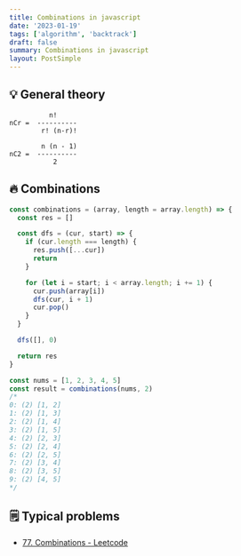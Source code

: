 ```yaml
---
title: Combinations in javascript
date: '2023-01-19'
tags: ['algorithm', 'backtrack']
draft: false
summary: Combinations in javascript
layout: PostSimple
---
```


## 💡 General theory

```
          n!
nCr =  ----------
        r! (n-r)!

        n (n - 1)
nC2 =  ----------
           2
```

## 🔥 Combinations

```javascript
const combinations = (array, length = array.length) => {
  const res = []

  const dfs = (cur, start) => {
    if (cur.length === length) {
      res.push([...cur])
      return
    }

    for (let i = start; i < array.length; i += 1) {
      cur.push(array[i])
      dfs(cur, i + 1)
      cur.pop()
    }
  }

  dfs([], 0)

  return res
}

const nums = [1, 2, 3, 4, 5]
const result = combinations(nums, 2)
/*
0: (2) [1, 2]
1: (2) [1, 3]
2: (2) [1, 4]
3: (2) [1, 5]
4: (2) [2, 3]
5: (2) [2, 4]
6: (2) [2, 5]
7: (2) [3, 4]
8: (2) [3, 5]
9: (2) [4, 5]
*/
```

## 🗒️ Typical problems

- [77. Combinations - Leetcode](https://leetcode.com/problems/combinations/)
